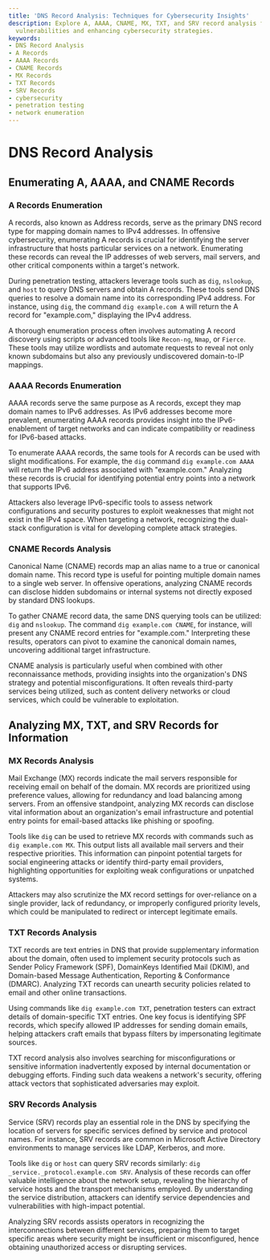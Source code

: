 ```yaml
---
title: 'DNS Record Analysis: Techniques for Cybersecurity Insights'
description: Explore A, AAAA, CNAME, MX, TXT, and SRV record analysis for uncovering
  vulnerabilities and enhancing cybersecurity strategies.
keywords:
- DNS Record Analysis
- A Records
- AAAA Records
- CNAME Records
- MX Records
- TXT Records
- SRV Records
- cybersecurity
- penetration testing
- network enumeration
---
```


# DNS Record Analysis

## Enumerating A, AAAA, and CNAME Records

### A Records Enumeration

A records, also known as Address records, serve as the primary DNS record type for mapping domain names to IPv4 addresses. In offensive cybersecurity, enumerating A records is crucial for identifying the server infrastructure that hosts particular services on a network. Enumerating these records can reveal the IP addresses of web servers, mail servers, and other critical components within a target's network.

During penetration testing, attackers leverage tools such as `dig`, `nslookup`, and `host` to query DNS servers and obtain A records. These tools send DNS queries to resolve a domain name into its corresponding IPv4 address. For instance, using `dig`, the command `dig example.com A` will return the A record for "example.com," displaying the IPv4 address.

A thorough enumeration process often involves automating A record discovery using scripts or advanced tools like `Recon-ng`, `Nmap`, or `Fierce`. These tools may utilize wordlists and automate requests to reveal not only known subdomains but also any previously undiscovered domain-to-IP mappings.

### AAAA Records Enumeration

AAAA records serve the same purpose as A records, except they map domain names to IPv6 addresses. As IPv6 addresses become more prevalent, enumerating AAAA records provides insight into the IPv6-enablement of target networks and can indicate compatibility or readiness for IPv6-based attacks.

To enumerate AAAA records, the same tools for A records can be used with slight modifications. For example, the `dig` command `dig example.com AAAA` will return the IPv6 address associated with "example.com." Analyzing these records is crucial for identifying potential entry points into a network that supports IPv6.

Attackers also leverage IPv6-specific tools to assess network configurations and security postures to exploit weaknesses that might not exist in the IPv4 space. When targeting a network, recognizing the dual-stack configuration is vital for developing complete attack strategies.

### CNAME Records Analysis

Canonical Name (CNAME) records map an alias name to a true or canonical domain name. This record type is useful for pointing multiple domain names to a single web server. In offensive operations, analyzing CNAME records can disclose hidden subdomains or internal systems not directly exposed by standard DNS lookups.

To gather CNAME record data, the same DNS querying tools can be utilized: `dig` and `nslookup`. The command `dig example.com CNAME`, for instance, will present any CNAME record entries for "example.com." Interpreting these results, operators can pivot to examine the canonical domain names, uncovering additional target infrastructure.

CNAME analysis is particularly useful when combined with other reconnaissance methods, providing insights into the organization's DNS strategy and potential misconfigurations. It often reveals third-party services being utilized, such as content delivery networks or cloud services, which could be vulnerable to exploitation.

## Analyzing MX, TXT, and SRV Records for Information

### MX Records Analysis

Mail Exchange (MX) records indicate the mail servers responsible for receiving email on behalf of the domain. MX records are prioritized using preference values, allowing for redundancy and load balancing among servers. From an offensive standpoint, analyzing MX records can disclose vital information about an organization's email infrastructure and potential entry points for email-based attacks like phishing or spoofing.

Tools like `dig` can be used to retrieve MX records with commands such as `dig example.com MX`. This output lists all available mail servers and their respective priorities. This information can pinpoint potential targets for social engineering attacks or identify third-party email providers, highlighting opportunities for exploiting weak configurations or unpatched systems.

Attackers may also scrutinize the MX record settings for over-reliance on a single provider, lack of redundancy, or improperly configured priority levels, which could be manipulated to redirect or intercept legitimate emails.

### TXT Records Analysis

TXT records are text entries in DNS that provide supplementary information about the domain, often used to implement security protocols such as Sender Policy Framework (SPF), DomainKeys Identified Mail (DKIM), and Domain-based Message Authentication, Reporting & Conformance (DMARC). Analyzing TXT records can unearth security policies related to email and other online transactions.

Using commands like `dig example.com TXT`, penetration testers can extract details of domain-specific TXT entries. One key focus is identifying SPF records, which specify allowed IP addresses for sending domain emails, helping attackers craft emails that bypass filters by impersonating legitimate sources.

TXT record analysis also involves searching for misconfigurations or sensitive information inadvertently exposed by internal documentation or debugging efforts. Finding such data weakens a network's security, offering attack vectors that sophisticated adversaries may exploit.

### SRV Records Analysis

Service (SRV) records play an essential role in the DNS by specifying the location of servers for specific services defined by service and protocol names. For instance, SRV records are common in Microsoft Active Directory environments to manage services like LDAP, Kerberos, and more.

Tools like `dig` or `host` can query SRV records similarly: `dig _service._protocol.example.com SRV`. Analysis of these records can offer valuable intelligence about the network setup, revealing the hierarchy of service hosts and the transport mechanisms employed. By understanding the service distribution, attackers can identify service dependencies and vulnerabilities with high-impact potential.

Analyzing SRV records assists operators in recognizing the interconnections between different services, preparing them to target specific areas where security might be insufficient or misconfigured, hence obtaining unauthorized access or disrupting services.